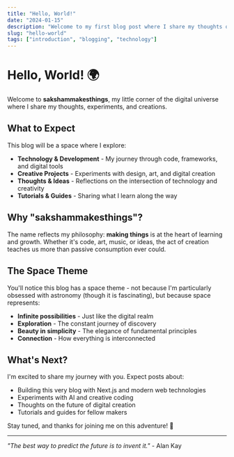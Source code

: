 ```yaml
---
title: "Hello, World!"
date: "2024-01-15"
description: "Welcome to my first blog post where I share my thoughts on building things and exploring the digital universe."
slug: "hello-world"
tags: ["introduction", "blogging", "technology"]
---
```


# Hello, World! 🌍

Welcome to **sakshammakesthings**, my little corner of the digital universe where I share my thoughts, experiments, and creations.

## What to Expect

This blog will be a space where I explore:

- **Technology & Development** - My journey through code, frameworks, and digital tools
- **Creative Projects** - Experiments with design, art, and digital creation
- **Thoughts & Ideas** - Reflections on the intersection of technology and creativity
- **Tutorials & Guides** - Sharing what I learn along the way

## Why "sakshammakesthings"?

The name reflects my philosophy: **making things** is at the heart of learning and growth. Whether it's code, art, music, or ideas, the act of creation teaches us more than passive consumption ever could.

## The Space Theme

You'll notice this blog has a space theme - not because I'm particularly obsessed with astronomy (though it is fascinating), but because space represents:

- **Infinite possibilities** - Just like the digital realm
- **Exploration** - The constant journey of discovery
- **Beauty in simplicity** - The elegance of fundamental principles
- **Connection** - How everything is interconnected

## What's Next?

I'm excited to share my journey with you. Expect posts about:

- Building this very blog with Next.js and modern web technologies
- Experiments with AI and creative coding
- Thoughts on the future of digital creation
- Tutorials and guides for fellow makers

Stay tuned, and thanks for joining me on this adventure! 🚀

---

*"The best way to predict the future is to invent it."* - Alan Kay
